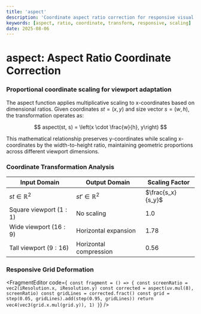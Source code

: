 ```yaml
---
title: 'aspect'
description: 'Coordinate aspect ratio correction for responsive visual elements'
keywords: [aspect, ratio, coordinate, transform, responsive, scaling]
date: 2025-08-06
---
```



# aspect: Aspect Ratio Coordinate Correction

### Proportional coordinate scaling for viewport adaptation

The aspect function applies multiplicative scaling to x-coordinates based on dimensional ratios. Given coordinates $st = (x, y)$ and size vector $s = (w, h)$, the transformation operates as:

$$
aspect(st, s) = \left(x \cdot \frac{w}{h}, y\right)
$$

This mathematical relationship preserves y-coordinates while scaling x-coordinates by the width-to-height ratio, maintaining geometric proportions across different viewport dimensions.

### Coordinate Transformation Analysis

| Input Domain            | Output Domain          | Scaling Factor    |
| ----------------------- | ---------------------- | ----------------- |
| $st \in \mathbb{R}^2$   | $st' \in \mathbb{R}^2$ | $\frac{s_x}{s_y}$ |
| Square viewport $(1:1)$ | No scaling             | $1.0$             |
| Wide viewport $(16:9)$  | Horizontal expansion   | $1.78$            |
| Tall viewport $(9:16)$  | Horizontal compression | $0.56$            |

### Responsive Grid Deformation

<FragmentEditor
        code={`
const fragment = () => {
        const screenRatio = vec2(iResolution.x, iResolution.y)
        const corrected = aspect(uv.mul(8), screenRatio)
        const gridLines = corrected.fract()
        const grid = step(0.05, gridLines).add(step(0.95, gridLines))
        return vec4(vec3(grid.x.mul(grid.y)), 1)
}`}
/>
